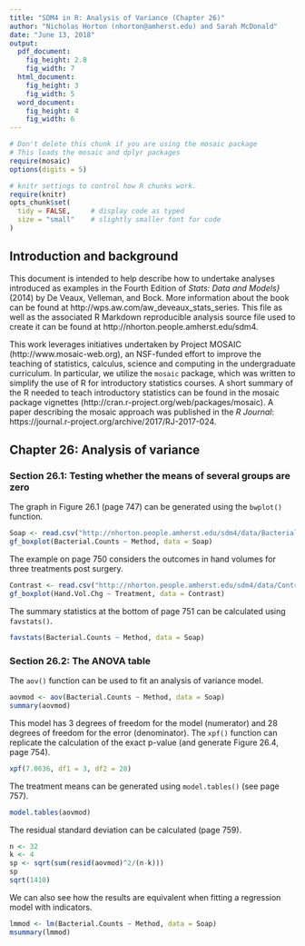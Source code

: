```yaml
---
title: "SDM4 in R: Analysis of Variance (Chapter 26)"
author: "Nicholas Horton (nhorton@amherst.edu) and Sarah McDonald"
date: "June 13, 2018"
output: 
  pdf_document:
    fig_height: 2.8
    fig_width: 7
  html_document:
    fig_height: 3
    fig_width: 5
  word_document:
    fig_height: 4
    fig_width: 6
---
```



```r
# Don't delete this chunk if you are using the mosaic package
# This loads the mosaic and dplyr packages
require(mosaic)
options(digits = 5)
```

```r
# knitr settings to control how R chunks work.
require(knitr)
opts_chunk$set(
  tidy = FALSE,     # display code as typed
  size = "small"    # slightly smaller font for code
)
```

## Introduction and background 

This document is intended to help describe how to undertake analyses introduced 
as examples in the Fourth Edition of *Stats: Data and Models}* (2014) by De Veaux, Velleman, and Bock.
More information about the book can be found at http://wps.aw.com/aw_deveaux_stats_series.  This
file as well as the associated R Markdown reproducible analysis source file used to create it can be found at http://nhorton.people.amherst.edu/sdm4.

This work leverages initiatives undertaken by Project MOSAIC (http://www.mosaic-web.org), an NSF-funded effort to improve the teaching of statistics, calculus, science and computing in the undergraduate curriculum. In particular, we utilize the `mosaic` package, which was written to simplify the use of R for introductory statistics courses. A short summary of the R needed to teach introductory statistics can be found in the mosaic package vignettes (http://cran.r-project.org/web/packages/mosaic).
A paper describing the mosaic approach was published in the *R Journal*: https://journal.r-project.org/archive/2017/RJ-2017-024.

## Chapter 26: Analysis of variance

### Section 26.1: Testing whether the means of several groups are zero

The graph in Figure 26.1 (page 747) can be generated using the `bwplot()` function.

```r
Soap <- read.csv("http://nhorton.people.amherst.edu/sdm4/data/Bacterial_Soap.csv")
gf_boxplot(Bacterial.Counts ~ Method, data = Soap)
```

The example on page 750 considers the outcomes in hand volumes for three treatments
post surgery.
```r
Contrast <- read.csv("http://nhorton.people.amherst.edu/sdm4/data/Contrast_baths.csv")
gf_boxplot(Hand.Vol.Chg ~ Treatment, data = Contrast)
```

The summary statistics at the bottom of page 751 can be calculated using `favstats()`.

```r
favstats(Bacterial.Counts ~ Method, data = Soap)
```

### Section 26.2: The ANOVA table

The `aov()` function can be used to fit an analysis of variance model.

```r
aovmod <- aov(Bacterial.Counts ~ Method, data = Soap)
summary(aovmod)
```

This model has 3 degrees of freedom for the model (numerator) and 28 degrees of
freedom for the error (denominator).  The `xpf()` function can replicate the calculation of the exact p-value (and generate Figure 26.4, page 754).

```r
xpf(7.0636, df1 = 3, df2 = 28)
```


The treatment means can be generated using `model.tables()` (see page 757).

```r
model.tables(aovmod)
```

The residual standard deviation can be calculated (page 759).

```r
n <- 32
k <- 4
sp <- sqrt(sum(resid(aovmod)^2/(n-k)))
sp
sqrt(1410)
```

We can also see how the results are equivalent when fitting a regression model
with indicators.

```r
lmmod <- lm(Bacterial.Counts ~ Method, data = Soap)
msummary(lmmod)
```
